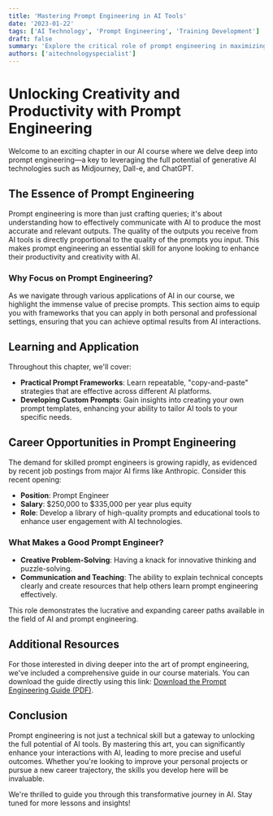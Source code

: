 ```yaml
---
title: 'Mastering Prompt Engineering in AI Tools'
date: '2023-01-22'
tags: ['AI Technology', 'Prompt Engineering', 'Training Development']
draft: false
summary: 'Explore the critical role of prompt engineering in maximizing the effectiveness of AI tools like ChatGPT, Midjourney, and Dall-e, and discover emerging career opportunities in this innovative field.'
authors: ['aitechnologyspecialist']
---
```


# Unlocking Creativity and Productivity with Prompt Engineering

Welcome to an exciting chapter in our AI course where we delve deep into prompt engineering—a key to leveraging the full potential of generative AI technologies such as Midjourney, Dall-e, and ChatGPT.

## The Essence of Prompt Engineering

Prompt engineering is more than just crafting queries; it's about understanding how to effectively communicate with AI to produce the most accurate and relevant outputs. The quality of the outputs you receive from AI tools is directly proportional to the quality of the prompts you input. This makes prompt engineering an essential skill for anyone looking to enhance their productivity and creativity with AI.

### Why Focus on Prompt Engineering?

As we navigate through various applications of AI in our course, we highlight the immense value of precise prompts. This section aims to equip you with frameworks that you can apply in both personal and professional settings, ensuring that you can achieve optimal results from AI interactions.

## Learning and Application

Throughout this chapter, we'll cover:
- **Practical Prompt Frameworks**: Learn repeatable, "copy-and-paste" strategies that are effective across different AI platforms.
- **Developing Custom Prompts**: Gain insights into creating your own prompt templates, enhancing your ability to tailor AI tools to your specific needs.

## Career Opportunities in Prompt Engineering

The demand for skilled prompt engineers is growing rapidly, as evidenced by recent job postings from major AI firms like Anthropic. Consider this recent opening:

- **Position**: Prompt Engineer
- **Salary**: $250,000 to $335,000 per year plus equity
- **Role**: Develop a library of high-quality prompts and educational tools to enhance user engagement with AI technologies.

### What Makes a Good Prompt Engineer?

- **Creative Problem-Solving**: Having a knack for innovative thinking and puzzle-solving.
- **Communication and Teaching**: The ability to explain technical concepts clearly and create resources that help others learn prompt engineering effectively.

This role demonstrates the lucrative and expanding career paths available in the field of AI and prompt engineering.

## Additional Resources

For those interested in diving deeper into the art of prompt engineering, we've included a comprehensive guide in our course materials. You can download the guide directly using this link: [Download the Prompt Engineering Guide (PDF)](https://www.dropbox.com/s/aij2knuk5wnlyo4/THE%20PROMPT%20ENGINEERING%20GUIDE%20V3.pdf?dl=1).

## Conclusion

Prompt engineering is not just a technical skill but a gateway to unlocking the full potential of AI tools. By mastering this art, you can significantly enhance your interactions with AI, leading to more precise and useful outcomes. Whether you're looking to improve your personal projects or pursue a new career trajectory, the skills you develop here will be invaluable.

We're thrilled to guide you through this transformative journey in AI. Stay tuned for more lessons and insights!
